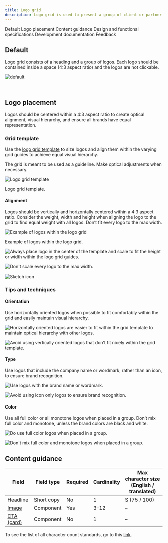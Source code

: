 ```yaml
---
title: Logo grid
description: Logo grid is used to present a group of client or partner logos. This pattern is commonly used to establish credibility of the given product or service.
---
```



<ComponentDescription name="Logo grid" type="layout" />

<AnchorLinks>

<AnchorLink>Default</AnchorLink>
<AnchorLink>Logo placement</AnchorLink>
<AnchorLink>Content guidance</AnchorLink>
<AnchorLink>Design and functional specifications</AnchorLink>
<AnchorLink>Development documentation</AnchorLink>
<AnchorLink>Feedback</AnchorLink>

</AnchorLinks>

## Default

Logo grid consists of a heading and a group of logos. Each logo should be contained inside a space (4:3 aspect ratio) and the logos are not clickable.

![default](../..//images/pattern/logo-grid/logo-grid-default.png)

<br />

## Logo placement

Logos should be centered within a 4:3 aspect ratio to create optical alignment, visual hierarchy, and ensure all brands have equal representation.

### Grid template

Use the [logo grid template](https://ibm.box.com/s/t85vh5blf8lbya13ro2c40pzp49m5es1) to size logos and align them within the varying grid guides to achieve equal visual hierarchy.

The grid is meant to be used as a guideline. Make optical adjustments when necessary.

<Row>

<Column colMd={8} colLg={8}>

![Logo grid template](../../images/pattern/logo-grid/logo-grid-grid-template.png)

<Caption>Logo grid template.</Caption>

</Column>

</Row>

#### Alignment
Logos should be vertically and horizontally centered within a 4:3 aspect ratio. Consider the weight, width and height when aligning the logo to the grid to find equal weight with all logos. Don’t fit every logo to the max width.

<Row>

<Column colMd={8} colLg={8}>

![Example of logos within the logo grid](../../images/pattern/logo-grid/logo-grid-grid-template-4-example.png)

<Caption>Example of logos within the logo grid.</Caption>

</Column>

</Row>

<DoDontRow>
  <DoDont caption="Always place logo in the center of the template and scale to fit the height or width within the logo grid guides.">

![Always place logo in the center of the template and scale to fit the height or width within the logo grid guides.](../../images/pattern/logo-grid/logo-grid-alignment-do.png)

  </DoDont>
  <DoDont type="dont" caption="Don't scale every logo to the max width.">

![Don't scale every logo to the max width.](../../images/pattern/logo-grid/logo-grid-alignment-dont.png)

  </DoDont>
</DoDontRow>

<Row className="resource-card-group">
  <Column colMd={4} colLg={4} noGutterSm>
<ResourceCard
  subTitle="Logo placement grid"
  href="https://ibm.box.com/s/t85vh5blf8lbya13ro2c40pzp49m5es1"
>

![Sketch icon](../../images/sketch-symbol.svg)
</ResourceCard>
</Column>
</Row>

### Tips and techniques

#### Orientation
Use horizontally oriented logos when possible to fit comfortably within the grid and easily maintain visual hierarchy.

<DoDontRow>
  <DoDont caption="Horizontally oriented logos are easier to fit within the grid template to maintain optical hierarchy with other logos.">

![Horizontally oriented logos are easier to fit within the grid template to maintain optical hierarchy with other logos.](../../images/pattern/logo-grid/logo-grid-orientation-do.png)

  </DoDont>
  <DoDont type="dont" caption="Avoid using vertically oriented logos that don’t fit nicely within the grid template.">

![Avoid using vertically oriented logos that don’t fit nicely within the grid template.](../../images/pattern/logo-grid/logo-grid-orientation-dont.png)

  </DoDont>
</DoDontRow>

#### Type
Use logos that include the company name or wordmark, rather than an icon, to ensure brand recognition.

<DoDontRow>
  <DoDont caption="Use logos with the brand name or wordmark.">

![Use logos with the brand name or wordmark.](../../images/pattern/logo-grid/logo-grid-type-do.png)

  </DoDont>
  <DoDont type="dont" caption="Avoid using icon only logos to ensure brand recognition.">

![Avoid using icon only logos to ensure brand recognition.](../../images/pattern/logo-grid/logo-grid-type-dont.png)

  </DoDont>
</DoDontRow>

#### Color
Use all full color or all monotone logos when placed in a group. Don’t mix full color and monotone, unless the brand colors are black and white.

<DoDontRow>
  <DoDont caption="Do use full color logos when placed in a group.">

![Do use full color logos when placed in a group.](../../images/pattern/logo-grid/logo-grid-color-do.png)

  </DoDont>
  <DoDont type="dont" caption="Don't mix full color and monotone logos when placed in a group.">

![Don't mix full color and monotone logos when placed in a group.](../../images/pattern/logo-grid/logo-grid-color-dont.png)

  </DoDont>
</DoDontRow>

## Content guidance

| Field                                                                                | Field type | Required | Cardinality | Max character size (English / translated) |
| ------------------------------------------------------------------------------------ | ---------- | -------- | ----------- | ----------------------------------------- |
| Headline                                                                             | Short copy | No       | 1           | S (75 / 100)                              |
| [Image](https://www.ibm.com/standards/carbon/components/image)    | Component  | Yes      | 3–12        | –                                         |
| [CTA (card)](https://www.ibm.com/standards/carbon/components/cta) | Component  | No       | 1           | –                                         |

To see the list of all character count standards, go to this <a href="https://github.com/carbon-design-system/carbon-for-ibm-dotcom-website/wiki/Character-count-standards" target="_blank" rel="noreferrer noopener nofollow">link</a>.

<ComponentFooter name="Logo grid" type="layout" />
